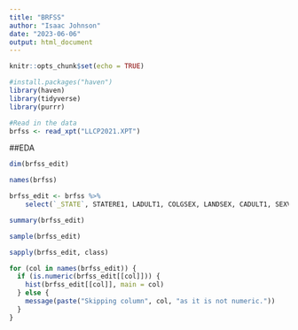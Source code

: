 ```yaml
---
title: "BRFSS"
author: "Isaac Johnson"
date: "2023-06-06"
output: html_document
---
```


```r
knitr::opts_chunk$set(echo = TRUE)
```

```r
#install.packages("haven")
library(haven)
library(tidyverse)
library(purrr)

#Read in the data
brfss <- read_xpt("LLCP2021.XPT")

```

##EDA
```r
dim(brfss_edit)

names(brfss)

brfss_edit <- brfss %>% 
    select(`_STATE`, STATERE1, LADULT1, COLGSEX, LANDSEX, CADULT1, SEXVAR, GENHLTH, PHYSHLTH, POORHLTH, PRIMINSR, PERSDOC3, MEDCOST1, CHECKUP1, BPHIGH6, BPMEDS, CHOLCHK3, TOLDHI3, CHOLMED3, CVDINFR4, CVDCRHD4, CVDSTRK3, MARITAL, RENTHOM1, VETERAN3, EMPLOY1, INCOME3, WEIGHT2, HEIGHT3, SMOKE100, SMOKDAY2, USENOW3, ECIGNOW1, ALCDAY5, AVEDRNK3, DRNK3GE5, MAXDRNKS, HOMBPCHK, HOMRGCHK, WHEREBP, SHAREBP, WTCHSALT, DRADVISE, BIRTHSEX, `_METSTAT`, `_URBSTAT`, MSCODE, `_IMPRACE`, `_HLTHPLN`, `_HCVU652`, `_RFHYPE6`, `_CHOLCH3`, `_RFCHOL3`, `_MICHD`, `_MRACE1`, `_HISPANC`, `_RACE`, `_RACEG21`, `_RACEGR3`, `_RACEPRV`, `_AGEG5YR`, `_AGE65YR`, `_AGE80`, `_AGE_G`, HTIN4, `_BMI5`, `_BMI5CAT`, `_RFBMI5`)

summary(brfss_edit)

```

```r
sample(brfss_edit)

```

```r
sapply(brfss_edit, class)
```

```r

for (col in names(brfss_edit)) {
  if (is.numeric(brfss_edit[[col]])) {
    hist(brfss_edit[[col]], main = col)
  } else {
    message(paste("Skipping column", col, "as it is not numeric."))
  }
}

```

